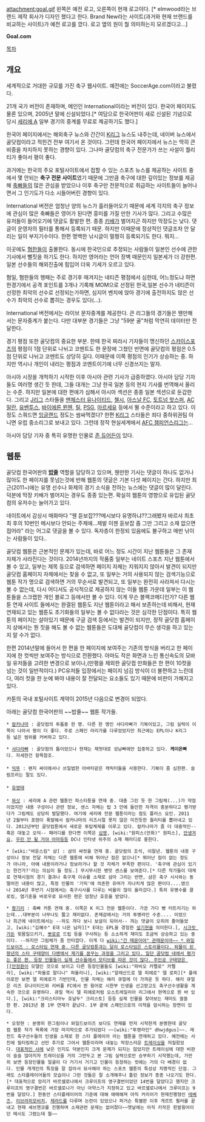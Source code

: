 attachment:goal.gif
왼쪽은 예전 로고, 오른쪽이 현재 로고이다. [* elmwood라는 브랜드 제작 회사가 디자인 했다고 한다. Brand New라는 사이트(과거와 현재 브랜드를 비교하는 사이트)가 예전 로고를 깠다. 로고 옆의 원이 뭘 의미하는지 모르겠다고...]

'''Goal.com'''

[[목차]]

== 개요 ==
세계적으로 거대한 규모를 가진 축구 웹사이트. 예전에는 SoccerAge.com이라고 불렸다.

21개 국가 버전이 존재하며, 메인인 International이라는 버전이 있다. 한국어 페이지도 물론 있으며, 2005년 말에 신설되었다.[* 여담으로 한국어판이 새로 신설된 기념으로 당시 [[세리에 A]] 일부 경기의 중계를 무료로 제공하기도 했다.]

한국어 페이지에서는 해외축구 뉴스와 간간이 [[K리그]] 뉴스도 내주는데, 네이버 뉴스에서 골닷컴이라고 적힌건 전부 여기서 온 것이다. 그런데 한국어 페이지에서 뉴스는 딱히 큰 비중을 차지하지 못하는 경향이 있다. 그나마 골닷컴의 축구 전문가가 쓰는 사설이 퀄리티가 좋아서 평이 좋다.

과거에는 한국의 주요 포털사이트에서 접할 수 있는 스포츠 뉴스를 제공하는 사이트 중에서 몇 안되는 '''축구 전문 사이트'''였기 때문에 그만큼 축구에 대한 깊이있는 정보를 제공해 [[축빠]]들의 많은 관심을 받았으나 이후 축구만 전문적으로 취급하는 사이트들이 늘어나면서 그 인기도가 다소 시들어버린 경향이 있다.

International 버전은 엄청난 양의 뉴스가 흘러들어오기 때문에 세계 각지의 축구 정보에 관심이 많은 축빠들은 영어가 된다면 흥미를 가질 만한 기사가 많다. 그리고 수많은 유저들이 들어오기에 댓글도 활발한 편. 종종 [[키배]]가 벌어지곤 하지만 막장도는 낮다. 댓글이 운영자의 필터를 통해서 등록되기 때문. 하지만 이때문에 정상적인 댓글조차 안 달리는 일이 부지기수이다. 한편 명백한 낚시글이 멀쩡히 등록되기도 한다. 뭐지...

이곳에도 [[혐한]]들이 출몰한다. 동시에 한국인으로 추정되는 사람들이 일본인 선수에 관한 기사에서 뻘짓을 하기도 한다. 하지만 영어라는 언어 장벽 때문인지 일본세가 더 강한편. 일본 선수들의 해외진출에 힘입어 더욱 기세가 오르고 있다.

혐일, 혐한들의 행패는 주로 경기후 매겨지는 네티즌 평점에서 심한데, 어느정도냐 하면 한경기에서 공격 포인트를 3개나 기록해 MOM으로 선정된 한국,일본 선수가 네티즌이 선정한 최악의 선수로 선정되는가하면, 심지어 벤치에 앉아 경기에 출전하지도 않은 선수가 최악의 선수로 뽑히는 경우도 있다(…).

International 버전에서는 라이브 문자중계를 제공한다. 큰 리그들의 경기들은 웬만해서는 문자중계가 붙는다. 다만 대부분 경기들은 그냥 "59분 골"처럼 막연히 데이터만 전달한다.

경기 평점 또한 골닷컴의 중요한 부분. 한때 한국 찌라시 기자들이 맹신하던 [[스카이스포츠]]의 평점이 1점 단위로 나뉘고 코멘트도 한 문장에 그쳤던 반면에 골닷컴의 평점은 0.5점 단위로 나뉘고 코멘트도 상당히 길다. 이때문에 이쪽 평점의 인기가 상승하는 중. 하지만 역시나 개인이 내리는 평점과 코멘트이기에 너무 신경쓰지는 말자.

아시아 시장을 개척하기 시작한 이후 아시아 관련 기사가 급증하였다. 아시아 담당 기자들도 여러명 생긴 듯 한데, 그들 대개는 그냥 한국 일본 등의 현지 기사를 번역해서 올리는 수준. 하지만 일본에 대한 편애가 심해서 아시아 섹션은 종종 일본 섹션으로 둔갑한다. 그리고 [[J리그]] 스타들을 [[맨체스터 유나이티드]], [[첼시]], [[아스날 FC]], [[토트넘 핫스퍼]], [[AC 밀란]], [[유벤투스]],  [[바이에른 뮌헨]], [[릴]], [[PSG]], [[마르세유]] 등에서 뛸 수준이라고 하고 있다. 이정도 스쿼드면 [[잉글랜드]] 정도는 쌈싸먹겠다? 한편 [[K리그]] 스타들은 죄다 중하위권팀 아니면 유럽 중소리그로 보내고 있다. 그런데 정작 현실세계에서 [[AFC 챔피언스리그]]는...

아시아 담당 기자 중 특히 유명한 인물로 [[존 듀어든]]이 있다.

== 웹툰 ==
골닷컴 한국어판의 '''[[밥줄]]''' 역할을 담당하고 있으며, 웬만한 기사는 댓글이 하나도 없거나 많아도 한 페이지를 못넘는것에 반해 웹툰의 댓글은 기본 다섯 페이지는 간다. 하지만 최근(2011~)에는 유명 선수나 화제의 경기 소식을 전하는 뉴스에는 댓글이 많이 달린다. 덕분에 막장 키배가 벌어지는 경우도 종종 있는편. 확실히 웹툰의 영향으로 유입된 골닷컴의 유저수는 늘어가고 있다.

네이트에서 감상시 매화마다 "웬 듣보잡???메시보다 유명하냐??그래봤자 바르샤 최초 최 후의 10번인 메시보다 안되는 주제에...제발 이젠 듣보잡 좀 그만 그리고 소재 없으면 접어라" 라는 어그로 댓글을 볼 수 있다. 독자층이 한정되 있음에도 불구하고 매번 낚이는 사람들이 있다..

골닷컴 웹툰은 근본적인 문제가 있는데, 바로 어느 정도 시간이 지난 웹툰들은 그 존재 자체가 사라진다는 것이다. 2014년까지의 작품중 일부는 네이트 스포츠 지난 웹툰에서 볼 수 있고, 일부는 제목 등으로 검색하면 페이지 자체는 지워지지 않아서 발견이 되지만 골닷컴 홈페이지 자체에서는 찾을 수 없고, 또 일부는 거의 사용되지 않는 검색기능으로 웹툰 작가 명으로 검색하면 거의 무순서로 발견되고, 또 일부는 완전히 사라져서 다시는 볼 수 없는데, 다시 어디서도 공식적으로 제공하지 않는 이들 웹툰 가운데 일부는 이 웹툰들을 스크랩한 개인 블로그 등에서만 볼 수 있다. 이게 무슨 블랙코메디인가? 다른 웹툰 연재 사이트 들에서는 완결된 웹툰도 지난 웹툰이라고 해서 보존하는데 비해서, 현재 연재되고 있는 웹툰도 초기화들의 일부는 볼 수 없다라는 것은 심각한 단점이다. 특히 웹툰의 페이지는 살아있기 때문에 구글 검색 등에서는 발견이 되지만, 정작 골닷컴 홈페이지 상에서는 뭔 짓을 해도 볼 수 없는 웹툰들은 도대체 골닷컴이 무슨 생각을 하고 있는지 알 수가 없다. 

한편 2014년말에 들어서 한 편을 한 페이지에 보여주는 기존의 방식을 버리고 한 페이지에 한 컷씩만 보여주는 방식으로 전환했다. 아마도 작은 화면과 느린 통신속도의 모바일 유저들을 고려한 변경으로 보이나,(만평을 제외한 골닷컴 만화들은 한 편이 10컷을 넘는 것이 일반적이다.) PC유저들 입장에서는 페이지 넘김 방식이 더 불편하고 느린데다, 여러 컷을 한 눈에 봐야 내용이 잘 전달되는 요소들도 있기 때문에 비판이 가해지고 있다. 

카툰의 국내 포털사이트 계약이 2015년 다음으로 변경이 되었다.

아래는 골닷컴 한국어판의 ~~밥줄~~ 웹툰 작가들.

 * [[칼카나마]] : 골닷컴의 투톱중 한 명. 다른 한 명인 샤다라빠가 기복이있고, 그림 실력이 이쪽이 나아서 평이 더 좋다. 주로 스페인 라리가를 다루었었지만 최근에는 EPL이나 K리그등 넓은 범위를 커버하고 있다.

 * [[샤다라빠]] : 골닷컴의 톱이었으나 현재는 제멋대로 성남빠에만 집중하고 있다. '''케이온빠'''다. 자세한건 항목참조.
 
 * [[익뚜]] : 왠지 싸이에서나 쓰일법한 아바타같은 캐릭터들을 사용한다. 기복이 좀 심한편. 슬럼프라는 말도 있다.
 
 * [[유영태]]
 
 * [[와싯]] : 세리에 A 관련 웹툰인 파스타툰을 연재 중. 대충 그린 듯 한 그림체(...)가 약점이었지만 내용 구성이나 관련 정보, 센스 자체는 탑 3 안에 들만한 자격이 충분하다고 평가받다가 그림체도 상당히 발달했다. 여기에 세리에 전문 웹툰이라는 점도 플러스 요인. 2011년 2월부터 포텐이 폭발해서 칼카나마의 리즈시절 못지 않은 미친듯한 퀄리티를 뽑아내고 있다. 2012년부턴 골닷컴툰에서 새로운 투탑체제를 이루고 있다. 칼카나마가 좀 더 대중적인--혹은 대놓고 오덕-- 패러디를 한다면 이쪽은 [[심영(야인시대)|심영]], [wiki:"원피스(만화)" 원피스], [[안생겨요]], [[우린 안 될 거야 아마]]등등 DC나 인터넷 위주의 소재 패러디로 흥한다.   

 * [wiki:"바운스킴" 샴] : 샴의 싸컷을 연재 중. 골닷컴의 조석, 이말년. 웹툰의 내용 구성이나 정보 전달 자체는 다른 웹툰에 비해 뛰어난 점은 없으나[* 뛰어난 점이 없는 정도가 아니라, 아예 내용이라거나 정보라거나 할 것 자체가 부족한 편이다. '축구에 관심이 있기는 한건가?'라는 의심이 들 정도.] 무시무시한 병맛 센스를 보여준다.[* 다른 작가들이 대체로 연재시점의 경기 결과나 축구계 이슈를 소재로 삼아 그리는 반면, 샴은 축구 시사와는 동떨어진 내용이 많고, 특정 인물의 '기믹'에 의존한 유머가 지나치게 많은 편이다....였으나 2014년 후반기 시점에서는 축구시사를 다루는 비율이 많이 올라갔다.] 특히 유병수를 클로킹, 염기훈을 버로우로 묘사한 편은 엄청난 호응을 받았다.

 * [[촹기리]] : 축빠 카툰 연재 중. 이쪽은 K 리그 전문 웹툰이다. 가끔 가다 빵 터트리기는 하는데...대부분이 너무나도 짧고 재미없다. 존재감에서는 거의 투명라인 수준.... 이었으나 최근에 네이트에서는 --하도 까다 보니 보살이 되어서-- 까는 댓글이 오히려 줄어들었고, [wiki:"김혜수" E대 나온 남자][* E대는 EPL을 경험한 [[설기현]]을 의미한다.], [[시크릿 가든]] 윗몸일으키기, [[뽀로로]] 드립 등을 구사하는 등 소소하게 재미도 조금씩 상승하고 있는 중이다. --하지만 그림체가 좀 안타깝다. 이게 다 [[wiki:"간 때문이야" 관때문이야~~

 * 와일드보이즈 : 로스타임 연재 중. 다른 골닷컴툰과는 달리 로스타임은 스토리물이다. 퇴물이 된 왕년의 스타 구태양이 다롄에서 재기를 꿈꾸는 과정을 그리고 있다. 일단 골닷컴 내에서 평가는 좋은 편. 등장 인물들이 실제 선수들에서 모티브를 따온 것이 많다. 주인공 구태양은 [[안정환]]이 모델인 것으로 보이고 다른 등장인물들도 [wiki:"파비오 카펠로" 카펠라], [wiki:"파올로 말디니" 파올리니], [wiki:"알레산드로 델 피에로" 델 로피][* 플레이로만 보면 델 피에로가 기반인데, 인물 자체는 해리 큐얼에 더 가까운 듯 하다. 해리 큐얼은 리즈 유나이티드와 리버풀 FC에서 뛴 윙어로 시한부 인생을 선고받고도 축구선수생활을 계속한 것으로 유명하다. 큐얼 역시 델 피에로처럼 오스트레일리아 리그에서 현역으로 뛴 바 있다.], [wiki:"크리스티아누 호날두" 크리스토] 등등 실제 인물을 찾아보는 재미도 쏠쏠한 편. 2013년 봄 1부 연재가 끝났다. 1부 끝에 스페인으로의 이적을 암시하는 장면이 있다.

 * 오정현 : 분명히 한그림이나 와일드보이즈 보다도 연재를 먼저 시작한게 분명한데 골닷컴 웹툰 작가 목록에 가장 마지막으로 추가되었다 ~~[wiki:"투명라인" dhwjdgus]~~. 레전드 축구선수들의 인생을 소재로 한 스타 플레이어 라는 웹툰을 연재하고 있다. 예전에는 사진에 필터링하고 선만 추가로 그어서 웹툰이라며 내놓는 막장스러운 [[트레이싱]]을 저질렀었다. [http://sports.news.nate.com/view/20090707n13275 대표적인 사례] 낮은 인지도 덕분인지 크게 문제가 되지는 않았지만 트레이싱에 대한 비판이 슬슬 많아지자 트레이싱을 거의 그만두고 본 그림 실력으로만 승부하기 시작했는데, 가만히 보면 등장인물들 얼굴이 다 거기서 거기고 인물이 등장하는 컷에는 거의 다 배경이 없다. 인물 개개인의 특징을 잘 잡아서 묘사해야 하는 스포츠 웹툰의 특성상 치명적인 단점. 그래도 스타플레이어들의 모습이나 그런 것들은 잘 소개해주나 틀린 정보가 종종 나오기도 한다.[* 대표적으로 앙리가 바르셀로나에서 크루이프의 영구결번이었던 14번을 달았다고 했지만 크루이프의 영구결번은 바르셀로나가 아닌 아약스가 지정하고 있고 바르셀로나에서 크루이프는 9번을 달았다.] 한동안 스타플레이어의 기준에 대해 애매해져 아직 커리어가 현재진행형인 [[테베즈]], [[이브라히모비치]], [[제라드]]를 다루며 논란이 있었으나 퍼거슨 특별판 이후 게르트 뮐러를 끝내고 현재 셰브첸코를 진행하며 소재관련 문제는 없어졌다~~옛날에는 아직 키작은 왼발윙어이던 메시도 그렸는데 뭘~~

